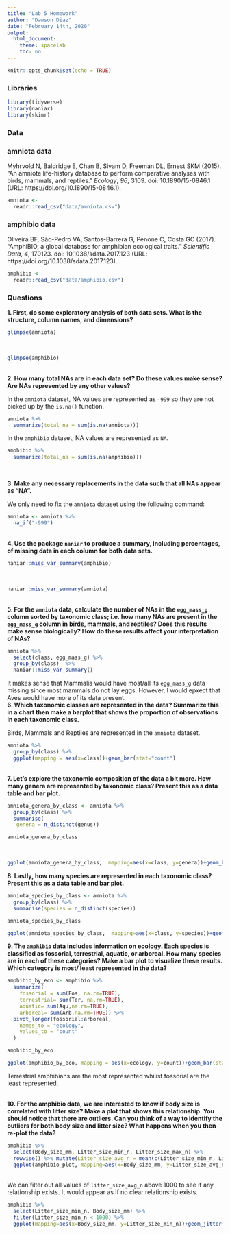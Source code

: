 ```yaml
---
title: "Lab 5 Homework"
author: "Dawson Diaz"
date: "February 14th, 2020"
output:
  html_document:
    theme: spacelab
    toc: no
---
```


```r
knitr::opts_chunk$set(echo = TRUE)
```


### Libraries
```r
library(tidyverse)
library(naniar)
library(skimr)
```

### Data

### amniota data
Myhrvold N, Baldridge E, Chan B, Sivam D, Freeman DL, Ernest SKM (2015). “An amniote life-history
database to perform comparative analyses with birds, mammals, and reptiles.” _Ecology_, *96*, 3109.
doi: 10.1890/15-0846.1 (URL: https://doi.org/10.1890/15-0846.1).
```r
amniota <- 
  readr::read_csv("data/amniota.csv")
```

### amphibio data
Oliveira BF, São-Pedro VA, Santos-Barrera G, Penone C, Costa GC (2017). “AmphiBIO, a global database
for amphibian ecological traits.” _Scientific Data_, *4*, 170123. doi: 10.1038/sdata.2017.123 (URL:
https://doi.org/10.1038/sdata.2017.123).
```r
amphibio <- 
  readr::read_csv("data/amphibio.csv")
```

### Questions  
**1. First, do some exploratory analysis of both data sets. What is the structure, column names, and dimensions?**  
```r
glimpse(amniota)
```
<br>
```r
glimpse(amphibio)
```
<br>
**2. How many total NAs are in each data set? Do these values make sense? Are NAs represented by any other values?**   

In the `amniota` dataset, NA values are represented as `-999` so they are not picked up by the `is.na()` function.

```r
amniota %>% 
  summarize(total_na = sum(is.na(amniota)))
```

In the `amphibio` dataset, NA values are represented as `NA`.
<br>
```r
amphibio %>% 
  summarize(total_na = sum(is.na(amphibio)))
```


<br>

**3. Make any necessary replacements in the data such that all NAs appear as "NA".**   

We only need to fix the `amniota` dataset using the following command:
```r
amniota <- amniota %>% 
  na_if("-999")
```



<br>
**4. Use the package `naniar` to produce a summary, including percentages, of missing data in each column for both data sets.** 

```r
naniar::miss_var_summary(amphibio)
```
<br>
```r
naniar::miss_var_summary(amniota)
```


<br>
**5. For the `amniota` data, calculate the number of NAs in the `egg_mass_g` column sorted by taxonomic class; i.e. how many NAs are present in the `egg_mass_g` column in birds, mammals, and reptiles? Does this results make sense biologically? How do these results affect your interpretation of NAs?**  

```r
amniota %>% 
  select(class, egg_mass_g) %>% 
  group_by(class)  %>% 
  naniar::miss_var_summary()
```

It makes sense that Mammalia would have most/all its `egg_mass_g` data missing since most mammals do not lay eggs. However, I would epxect that Aves would have more of its data present.
<br>
**6. Which taxonomic classes are represented in the data? Summarize this in a chart then make a barplot that shows the proportion of observations in each taxonomic class.**

Birds, Mammals and Reptiles are represented in the `amniota` dataset.

```r
amniota %>% 
  group_by(class) %>% 
  ggplot(mapping = aes(x=class))+geom_bar(stat="count")
```



<br>
**7. Let's explore the taxonomic composition of the data a bit more. How many genera are represented by taxonomic class? Present this as a data table and bar plot.**

```r
amniota_genera_by_class <- amniota %>% 
  group_by(class) %>%
  summarise(
   genera = n_distinct(genus))
```

```r
amniota_genera_by_class
```

<br>

```r
ggplot(amniota_genera_by_class,  mapping=aes(x=class, y=genera))+geom_bar(stat="identity")
```




**8. Lastly, how many species are represented in each taxonomic class? Present this as a data table and bar plot.**

```r
amniota_species_by_class <- amniota %>% 
  group_by(class) %>% 
  summarise(species = n_distinct(species))
```

```r
amniota_species_by_class
```


```r
ggplot(amniota_species_by_class,  mapping=aes(x=class, y=species))+geom_bar(stat="identity")
```


**9. The `amphibio` data includes information on ecology. Each species is classified as fossorial, terrestrial, aquatic, or arboreal. How many species are in each of these categories? Make a bar plot to visualize these results. Which category is most/ least represented in the data?**

```r
amphibio_by_eco <- amphibio %>% 
  summarize(
    fossorial = sum(Fos, na.rm=TRUE),
    terrestrial= sum(Ter, na.rm=TRUE),
    aquatic= sum(Aqu,na.rm=TRUE),
    arboreal= sum(Arb,na.rm=TRUE)) %>% 
  pivot_longer(fossorial:arboreal,
    names_to = "ecology",
    values_to = "count"
  )
```

```r
amphibio_by_eco
```


```r
ggplot(amphibio_by_eco, mapping = aes(x=ecology, y=count))+geom_bar(stat="identity")
```

Terrestrial amphibians are the most represented whilist fossorial are the least represented.


<br>
**10. For the amphibio data, we are interested to know if body size is correlated with litter size? Make a plot that shows this relationship. You should notice that there are outliers. Can you think of a way to identify the outliers for both body size and litter size? What happens when you then re-plot the data?**

```r
amphibio %>%
  select(Body_size_mm, Litter_size_min_n, Litter_size_max_n) %>%
  rowwise() %>% mutate(Litter_size_avg_n = mean(c(Litter_size_min_n, Litter_size_max_n),  na.rm=TRUE)) %>% 
  ggplot(amphibio_plot, mapping=aes(x=Body_size_mm, y=Litter_size_avg_n))+geom_jitter()
```

<br>
We can filter out  all values of `litter_size_avg_n` above 1000 to see if any relationship exists. It would  appear as if no clear relationship exists.


```r
amphibio %>% 
  select(Litter_size_min_n, Body_size_mm) %>% 
  filter(Litter_size_min_n < 1000) %>% 
  ggplot(mapping=aes(x=Body_size_mm, y=Litter_size_min_n))+geom_jitter()+geom_smooth(method=lm, se=T)
```
<br><br><br>






